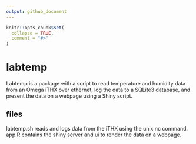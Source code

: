```yaml
---
output: github_document
---
```


<!-- README.md is generated from README.Rmd. Please edit that file -->

```r
knitr::opts_chunk$set(
  collapse = TRUE,
  comment = "#>"
)
```
# labtemp

Labtemp is a package with a script to read temperature and humidity data from
an Omega iTHX over ethernet, log the data to a SQLite3 database, and present
the data on a webpage using a Shiny script.

## files

labtemp.sh reads and logs data from the iTHX using the unix nc command.
app.R contains the shiny server and ui to render the data on a webpage.
